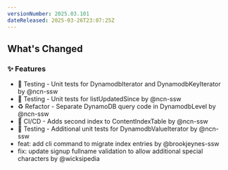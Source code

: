 ```yaml
---
versionNumber: 2025.03.101
dateReleased: 2025-03-26T23:07:25Z
---
```




## What's Changed
### ✨ Features
* 🧪 Testing - Unit tests for DynamodbIterator and DynamodbKeyIterator by @ncn-ssw
* 🧪 Testing - Unit tests for listUpdatedSince by @ncn-ssw
* ♻️ Refactor - Separate DynamoDB query code in DynamodbLevel by @ncn-ssw
* 🧱 CI/CD - Adds second index to ContentIndexTable by @ncn-ssw
* 🧪 Testing - Additional unit tests for DynamodbValueIterator by @ncn-ssw
* feat: add cli command to migrate index entries by @brookjeynes-ssw
* fix: update signup fullname validation to allow additional special characters by @wicksipedia



